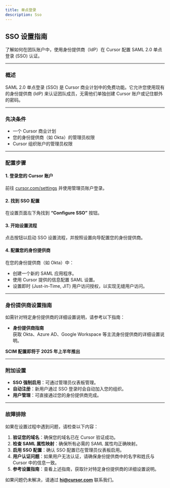 ```yaml
---
title: 单点登录
description: Sso
---
```


## SSO 设置指南

了解如何在团队账户中，使用身份提供商（IdP）在 Cursor 配置 SAML 2.0 单点登录 (SSO) 认证。

---

### **概述**

SAML 2.0 单点登录 (SSO) 是 Cursor 商业计划中的免费功能。它允许您使用现有的身份提供商 (IdP) 来认证团队成员，无需他们单独创建 Cursor 账户或记住额外的密码。

---

### **先决条件**

- 一个 Cursor 商业计划  
- 您的身份提供商（如 Okta）的管理员权限  
- Cursor 组织账户的管理员权限  

---

### **配置步骤**

#### **1. 登录您的 Cursor 账户**  
前往 [cursor.com/settings](https://cursor.com/settings) 并使用管理员账户登录。

#### **2. 找到 SSO 配置**  
在设置页面左下角找到 **“Configure SSO”** 按钮。

#### **3. 开始设置流程**  
点击按钮以启动 SSO 设置流程，并按照设置向导配置您的身份提供商。

#### **4. 配置您的身份提供商**  
在您的身份提供商（如 Okta）中：  
- 创建一个新的 SAML 应用程序。  
- 使用 Cursor 提供的信息配置 SAML 设置。  
- 设置即时 (Just-in-Time, JIT) 用户访问授权，以实现无缝用户访问。

---

### **身份提供商设置指南**

如需针对特定身份提供商的详细设置说明，请参考以下指南：  
- **身份提供商指南**  
  获取 Okta、Azure AD、Google Workspace 等主流身份提供商的详细设置说明。

**SCIM 配置即将于 2025 年上半年推出**

---

### **附加设置**

- **SSO 强制启用**：可通过管理员仪表板管理。  
- **自动注册**：新用户通过 SSO 登录时会自动加入您的组织。  
- **用户管理**：可直接通过您的身份提供商完成。

---

### **故障排除**

如果在设置过程中遇到问题，请检查以下内容：  
1. **验证您的域名**：确保您的域名已在 Cursor 验证成功。  
2. **检查 SAML 属性映射**：确保所有必需的 SAML 属性均正确映射。  
3. **启用 SSO 配置**：确认 SSO 配置已在管理员仪表板启用。  
4. **用户认证问题**：如果用户无法认证，请确保身份提供商中的名字和姓氏与 Cursor 中的信息一致。  
5. **参考设置指南**：查看上述指南，获取针对特定身份提供商的详细设置说明。  

如果问题仍未解决，请通过 **hi@cursor.com** 联系我们。